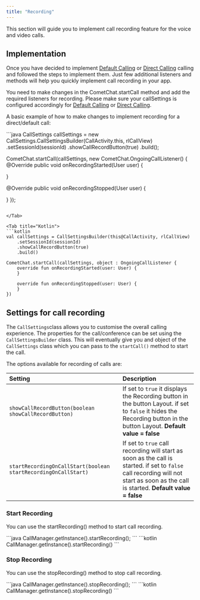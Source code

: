 ```yaml
---
title: "Recording"
---
```




This section will guide you to implement call recording feature for the voice and video calls.

## Implementation

Once you have decided to implement [Default Calling](/sdk/android/3.0/calling-default-calling) or [Direct Calling](/sdk/android/3.0/calling-direct-calling) calling and followed the steps to implement them. Just few additional listeners and methods will help you quickly implement call recording in your app.

You need to make changes in the CometChat.startCall method and add the required listeners for recording. Please make sure your callSettings is configured accordingly for [Default Calling](/sdk/android/3.0/calling-default-calling) or [Direct Calling](/sdk/android/3.0/calling-direct-calling).

A basic example of how to make changes to implement recording for a direct/default call:

<Tabs>
<Tab title="Java">
```java
CallSettings callSettings = new CallSettings.CallSettingsBuilder(CallActivity.this, rlCallView)
  .setSessionId(sessionId)
  .showCallRecordButton(true)
  .build();

CometChat.startCall(callSettings, new CometChat.OngoingCallListener() {
  @Override
  public void onRecordingStarted(User user) {

  }

  @Override
  public void onRecordingStopped(User user) {

  }
});
```

</Tab>

<Tab title="Kotlin">
```kotlin
val callSettings = CallSettingsBuilder(this@CallActivity, rlCallView)
    .setSessionId(sessionId)
    .showCallRecordButton(true)
    .build()

CometChat.startCall(callSettings, object : OngoingCallListener {
    override fun onRecordingStarted(user: User) {
    }

    override fun onRecordingStopped(user: User) {
    }
})
```

</Tab>

</Tabs>

## Settings for call recording

The `CallSettings`class allows you to customise the overall calling experience. The properties for the call/conference can be set using the `CallSettingsBuilder` class. This will eventually give you and object of the `CallSettings` class which you can pass to the `startCall()` method to start the call.

The options available for recording of calls are:

| Setting                                                        | Description                                                                                                                                                                          |
| :-------------------------------------------------------------- | :------------------------------------------------------------------------------------------------------------------------------------------------------------------------------------ |
| `showCallRecordButton(boolean showCallRecordButton)`           | If set to `true` it displays the Recording button in the button Layout. if set to `false` it hides the Recording button in the button Layout. **Default value = false**              |
| `startRecordingOnCallStart(boolean startRecordingOnCallStart)` | If set to `true` call recording will start as soon as the call is started. if set to `false` call recording will not start as soon as the call is started. **Default value = false** |

### Start Recording

You can use the startRecording() method to start call recording.

<Tabs>
<Tab title="Java">
```java
CallManager.getInstance().startRecording();
```

</Tab>

<Tab title="Kotlin">
```kotlin
CallManager.getInstance().startRecording()
```

</Tab>

</Tabs>

### Stop Recording

You can use the stopRecording() method to stop call recording.

<Tabs>
<Tab title="Java">
```java
CallManager.getInstance().stopRecording();
```

</Tab>

<Tab title="Kotlin">
```kotlin
CallManager.getInstance().stopRecording()
```

</Tab>

</Tabs>

